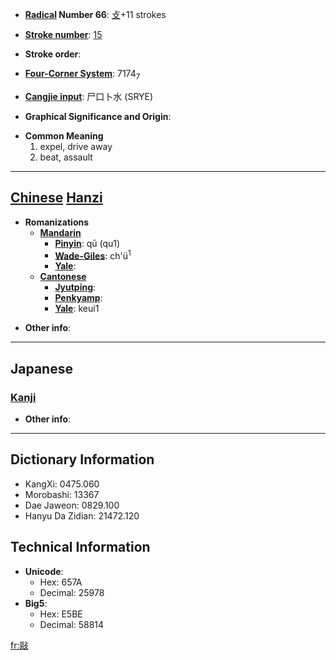 * '''[[Wiktionary:Chinese radical index| Radical]] Number 66''': [[Wiktionary:Chinese radical index 攴|攴]]+11 strokes

* '''[[Wiktionary:Chinese total strokes index|Stroke number]]''': [[Wiktionary:Chinese total strokes index 15|15]]

* '''Stroke order''': 

* '''[[Wiktionary:Chinese four corner index|Four-Corner System]]''': 7174<sub>7</sub>

* '''[[Wiktionary:Chinese Cangjie index|Cangjie input]]''': 尸口卜水 (SRYE)

* '''Graphical Significance and Origin''': 

* '''Common Meaning'''
*#expel, drive away
*# beat, assault


----

== [[Chinese]] [[Hanzi]] ==

* '''Romanizations'''
** '''[[Mandarin]]'''
*** '''[[Pinyin]]''': qū (qu1)
*** '''[[Wade-Giles]]''': ch'ü<sup>1</sup>
*** '''[[Yale]]''': 
** '''[[Cantonese]]'''
*** '''[[Jyutping]]''':
*** '''[[Penkyamp]]''': 
*** '''[[Yale]]''': keui1

* '''Other info''': 

----

==Japanese==
===[[Kanji]]===
{{kanji|on readings=[[く]] (ku)|kun readings=[[かあける]] (kaakeru), [[かある]] (kaaru)}}

* '''Other info''':  

----

== Dictionary Information ==

* KangXi: 0475.060
* Morobashi: 13367
* Dae Jaweon: 0829.100
* Hanyu Da Zidian: 21472.120

== Technical Information ==

* '''Unicode''':
** Hex: 657A
** Decimal: 25978
* '''Big5''':
** Hex: E5BE
** Decimal: 58814

[[fr:敺]]